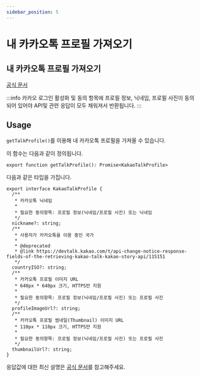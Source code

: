 ```yaml
---
sidebar_position: 5
---
```


# 내 카카오톡 프로필 가져오기
## 내 카카오톡 프로필 가져오기

[공식 문서](https://developers.kakao.com/docs/latest/ko/kakaotalk-social/android#get-profile)

:::info
카카오 로그인 활성화 및 동의 항목에 프로필 정보, 닉네임, 프로필 사진이 동의되어 있어야 API및 관련 응답이 모두 채워져서 반환됩니다.
:::

## Usage

`getTalkProfile()`를 이용해 내 카카오톡 프로필을 가져올 수 있습니다.

이 함수는 다음과 같이 정의됩니다.

```tsx
export function getTalkProfile(): Promise<KakaoTalkProfile>
```

다음과 같은 타입을 가집니다.

```tsx
export interface KakaoTalkProfile {
  /**
   * 카카오톡 닉네임
   *
   * 필요한 동의항목: 프로필 정보(닉네임/프로필 사진) 또는 닉네임
   */
  nickname?: string;
  /**
   * 사용자가 카카오톡을 이용 중인 국가
   *
   * @deprecated
   * @link https://devtalk.kakao.com/t/api-change-notice-response-fields-of-the-retrieving-kakao-talk-kakao-story-api/115151
   */
  countryISO?: string;
  /**
   * 카카오톡 프로필 이미지 URL
   * 640px * 640px 크기, HTTPS만 지원
   *
   * 필요한 동의항목: 프로필 정보(닉네임/프로필 사진) 또는 프로필 사진
   */
  profileImageUrl?: string;
  /**
   * 카카오톡 프로필 썸네일(Thumbnail) 이미지 URL
   * 110px * 110px 크기, HTTPS만 지원
   *
   * 필요한 동의항목: 프로필 정보(닉네임/프로필 사진) 또는 프로필 사진
   */
  thumbnailUrl?: string;
}
```

응답값에 대한 최신 설명은 [공식 문서](https://developers.kakao.com/docs/latest/ko/kakaotalk-social/rest-api#get-profile)를 참고해주세요.

